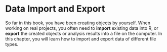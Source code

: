 # Data Import and Export {#import-export}

So far in this book, you have been creating objects by yourself. When working on real projects, you often need to **import** existing data into R, or **export** the created objects or analysis results into a file on the computer. In this chapter, you will learn how to import and export data of different file types. 

